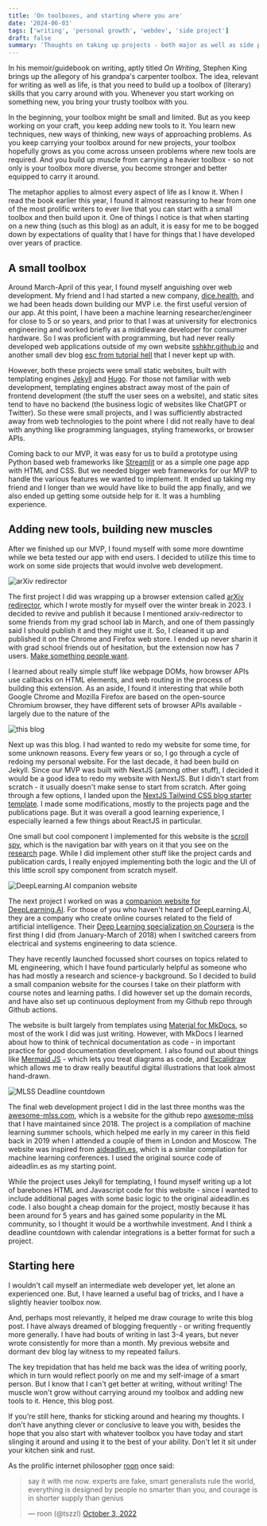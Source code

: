 ```yaml
---
title: 'On toolboxes, and starting where you are'
date: '2024-06-03'
tags: ['writing', 'personal growth', 'webdev', 'side project']
draft: false
summary: 'Thoughts on taking up projects - both major as well as side projects, and the importance of starting with your current skillset.'
---
```


In his memoir/guidebook on writing, aptly titled *On Writing*, Stephen King brings up the allegory of his grandpa's carpenter toolbox. The idea, relevant for writing as well as life, is that you need to build up a toolbox of (literary) skills that you carry around with you. Whenever you start working on something new, you bring your trusty toolbox with you.

In the beginning, your toolbox might be small and limited. But as you keep working on your craft, you keep adding new tools to it. You learn new techniques, new ways of thinking, new ways of approaching problems. As you keep carrying your toolbox around for new projects, your toolbox hopefully grows as you come across unseen problems where new tools are required. And you build up muscle from carrying a heavier toolbox - so not only is your toolbox more diverse, you become stronger and better equipped to carry it around.

The metaphor applies to almost every aspect of life as I know it. When I read the book earlier this year, I found it almost reassuring to hear from one of the most prolific writers to ever live that you can start with a small toolbox and then build upon it. One of things I notice is that when starting on a new thing (such as this blog) as an adult, it is easy for me to be bogged down by expectations of quality that I have for things that I have developed over years of practice. 

## A small toolbox

Around March-April of this year, I found myself anguishing over web development. My friend and I had started a new company, [dice.health](https://dice.health), and we had been heads down building our MVP i.e. the first useful version of our app. At this point, I have been a machine learning researcher/engineer for close to 5 or so years, and prior to that I was at university for electronics engineering and worked briefly as a middleware developer for consumer hardware. So I was proficient with programming, but had never really developed web applications outside of my own website [sshkhr.github.io](https://sshkhr.github.io/) and another small dev blog [esc from tutorial hell](https://escapefromtutorialhell.netlify.app/) that I never kept up with. 

However, both these projects were small static websites, built with templating engines [Jekyll](https://jekyllrb.com/) and [Hugo](https://gohugo.io/). For those not familiar with web development, templating engines abstract away most of the pain of frontend development (the stuff the user sees on a website), and static sites tend to have no backend (the business logic of websites like ChatGPT or Twitter). So these were small projects, and I was sufficiently abstracted away from web technologies to the point where I did not really have to deal with anything like programming languages, styling frameworks, or browser APIs.

Coming back to our MVP, it was easy for us to build a prototype using Python based web frameworks like [Streamlit](https://streamlit.io/) or as a simple one page app with HTML and CSS. But we needed bigger web frameworks for our MVP to handle the various features we wanted to implement. It ended up taking my friend and I longer than we would have like to build the app finally, and we also ended up getting some outside help for it. It was a humbling experience.

## Adding new tools, building new muscles

After we finished up our MVP, I found myself with some more downtime while we beta tested our app with end users. I decided to utilize this time to work on some side projects that would involve web development. 

![arXiv redirector](public/static/images/arxiv-redirector-banner.jpg "arXiv redirector")

The first project I did was wrapping up a browser extension called [arXiv redirector](https://github.com/sshkhr/arxiv-redirector), which I wrote mostly for myself over the winter break in 2023. I decided to revive and publish it because I mentioned arxiv-redirector to some friends from my grad school lab in March, and one of them passingly said I should publish it and they might use it. So, I cleaned it up and published it on the Chrome and Firefox web store. I ended up never sharin it with grad school friends out of hesitation, but the extension now has 7 users. [Make something people want](https://paulgraham.com/good.html).

I learned about really simple stuff like webpage DOMs, how browser APIs use callbacks on HTML elements, and web routing in the process of building this extension. As an aside, I found it interesting that while both Google Chrome and Mozilla Firefox are based on the open-source Chromium browser, they have different sets of browser APIs available - largely due to the nature of the 

![this blog](public/static/images/shashankStack.png "this blog")

Next up was this blog. I had wanted to redo my website for some time, for some unknown reasons. Every few years or so, I go through a cycle of redoing my personal website. For the last decade, it had been build on Jekyll. Since our MVP was built with NextJS (among other stuff), I decided it would be a good idea to redo my website with NextJS. But I didn't start from scratch - it usually doesn't make sense to start from scratch. After going through a few options, I landed upon the [NextJS Tailwind CSS blog starter template](https://github.com/timlrx/tailwind-nextjs-starter-blog). I made some modifications, mostly to the projects page and the publications page. But it was overall a good learning experience, I especially learned a few things about ReactJS in particular.

One small but cool component I implemented for this website is the [scroll spy](https://getbootstrap.com/docs/4.0/components/scrollspy/), which is the navigation bar with years on it that you see on the [research](/research) page. While I did implement other stuff like the project cards and publication cards, I really enjoyed implementing both the logic and the UI of this little scroll spy component from scratch myself.

![DeepLearning.AI companion website](public/static/images/dlai-companion.png "DeepLearning.AI companion website")

The next project I worked on was a [companion website for DeepLearning.AI](https://dlai-companion.shashankshekhar.com/). For those of you who haven't heard of DeepLearning.AI, they are a company who create online courses related to the field of artificial intelligence. Their [Deep Learning specialization on Coursera](https://www.coursera.org/specializations/deep-learning) is the first thing I did (from January-March of 2018) when I switched careers from electrical and systems engineering to data science. 

They have recently launched focussed short courses on topics related to ML engineering, which I have found particularly helpful as someone who has had mostly a research and science-y background. So I decided to build a small companion website for the courses I take on their platform with course notes and learning paths. I did however set up the domain records, and have also set up continuous deployment from my Github repo through Github actions.

The website is built largely from templates using [Material for MkDocs](https://squidfunk.github.io/mkdocs-material/), so most of the work I did was just writing. However, with MkDocs I learned about how to think of technical documentation as code - in important practice for good documentation development. I also found out about things like [Mermaid JS](https://mermaid.js.org/) - which lets you treat diagrams as code, and [Excalidraw](https://excalidraw.com/) which allows me to draw really beautiful digital illustrations that look almost hand-drawn.

![MLSS Deadline countdown](public/static/images/awesome-MLSS.png "MLSS Deadline countdown")

The final web development project I did in the last three months was the [awesome-mlss.com](https://awesome-mlss.com/), which is a website for the github repo [awesome-mlss](https://github.com/sshkhr/awesome-mlss) that I have maintained since 2018. The project is a compilation of machine learning summer schools, which helped me early in my career in this field back in 2019 when I attended a couple of them in London and Moscow. The website was inspired from [aideadlin.es](https://aideadlin.es/), which is a similar compilation for machine learning conferences. I used the original source code of aideadlin.es as my starting point.

While the project uses Jekyll for templating, I found myself writing up a lot of barebones HTML and Javascript code for this website - since I wanted to include additional pages with some basic logic to the original aideadlin.es code. I also bought a cheap domain for the project, mostly because it has been around for 5 years and has gained some popularity in the ML community, so I thought it would be a worthwhile investment. And I think a deadline countdown with calendar integrations is a better format for such a project.

## Starting here

I wouldn't call myself an intermediate web developer yet, let alone an experienced one. But, I have learned a useful bag of tricks, and I have a slightly heavier toolbox now. 

And, perhaps most relevantly, it helped me draw courage to write this blog post. I have always dreamed of blogging frequently - or writing frequently more generally. I have had bouts of writing in last 3-4 years, but never wrote consistently for more than a month. My previous website and dormant dev blog lay witness to my repeated failurs.

The key trepidation that has held me back was the idea of writing poorly, which in turn would reflect poorly on me and my self-image of a smart person. But I know that I can't get better at writing, without writing! The muscle won't grow without carrying around my toolbox and adding new tools to it. Hence, this blog post.

If you're still here, thanks for sticking around and hearing my thoughts. I don't have anything clever or conclusive to leave you with, besides the hope that you also start with whatever toolbox you have today and start slinging it around and using it to the best of your ability. Don't let it sit under your kitchen sink and rust. 

As the prolific internet philosopher [roon](https://twitter.com/tszzl) once said:

<blockquote class="twitter-tweet"><p lang="en" dir="ltr">say it with me now. experts are fake, smart generalists rule the world, everything is designed by people no smarter than you, and courage is in shorter supply than genius</p>&mdash; roon (@tszzl) <a href="https://twitter.com/tszzl/status/1577059345883283456?ref_src=twsrc%5Etfw">October 3, 2022</a></blockquote> <script async src="https://platform.twitter.com/widgets.js" charset="utf-8"></script>